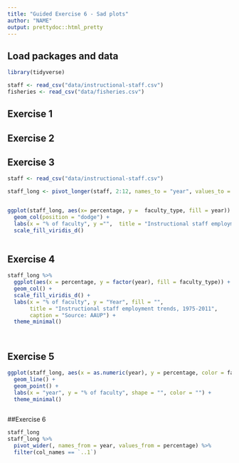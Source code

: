 ```yaml
---
title: "Guided Exercise 6 - Sad plots"
author: "NAME"
output: prettydoc::html_pretty
---
```


## Load packages and data

```r
library(tidyverse) 
```

```r
staff <- read_csv("data/instructional-staff.csv")
fisheries <- read_csv("data/fisheries.csv")
```


## Exercise 1



## Exercise 2



## Exercise 3
```r
staff <- read_csv("data/instructional-staff.csv")

staff_long <- pivot_longer(staff, 2:12, names_to = "year", values_to = "percentage")


ggplot(staff_long, aes(x= percentage, y =  faculty_type, fill = year)) +
  geom_col(position = "dodge") +
  labs(x = "% of faculty", y ="",  title = "Instructional staff employment trends, 1975-2011") +
  scale_fill_viridis_d()
         
```

## Exercise 4

```r

staff_long %>%
  ggplot(aes(x = percentage, y = factor(year), fill = faculty_type)) +
  geom_col() +
  scale_fill_viridis_d() +
  labs(x = "% of faculty", y = "Year", fill = "",
       title = "Instructional staff employment trends, 1975-2011",
       caption = "Source: AAUP") +
  theme_minimal()




```

## Exercise 5
```r

ggplot(staff_long, aes(x = as.numeric(year), y = percentage, color = faculty_type, shape = faculty_type))+
  geom_line() +
  geom_point() +
  labs(x = "year", y = "% of faculty", shape = "", color = "") +
  theme_minimal()
       
```
##Exercise 6
```r
staff_long
staff_long %>% 
  pivot_wider(, names_from = year, values_from = percentage) %>% 
  filter(col_names == `..1`)
  

```

